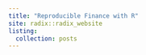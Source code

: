 ```yaml
---
title: "Reproducible Finance with R"
site: radix::radix_website
listing:
  collection: posts
---
```

  


